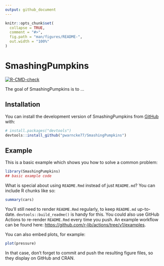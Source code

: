 ```yaml
---
output: github_document
---
```


<!-- README.md is generated from README.Rmd. Please edit that file -->

```r
knitr::opts_chunk$set(
  collapse = TRUE,
  comment = "#>",
  fig.path = "man/figures/README-",
  out.width = "100%"
)
```

# SmashingPumpkins

<!-- badges: start -->
[![R-CMD-check](https://github.com/pwarncke77/SmashingPumpkins/actions/workflows/R-CMD-check.yaml/badge.svg)](https://github.com/pwarncke77/SmashingPumpkins/actions/workflows/R-CMD-check.yaml)
<!-- badges: end -->

The goal of SmashingPumpkins is to ...

## Installation

You can install the development version of SmashingPumpkins from [GitHub](https://github.com/) with:

``` r
# install.packages("devtools")
devtools::install_github("pwarncke77/SmashingPumpkins")
```

## Example

This is a basic example which shows you how to solve a common problem:

```r
library(SmashingPumpkins)
## basic example code
```

What is special about using `README.Rmd` instead of just `README.md`? You can include R chunks like so:

```r
summary(cars)
```

You'll still need to render `README.Rmd` regularly, to keep `README.md` up-to-date. `devtools::build_readme()` is handy for this. You could also use GitHub Actions to re-render `README.Rmd` every time you push. An example workflow can be found here: <https://github.com/r-lib/actions/tree/v1/examples>.

You can also embed plots, for example:

```r
plot(pressure)
```

In that case, don't forget to commit and push the resulting figure files, so they display on GitHub and CRAN.

